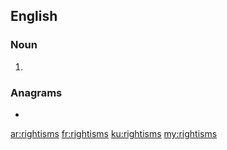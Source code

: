 ==English==

===Noun===
{{head|en|noun plural form}}

# {{plural of|rightism|lang=en}}

===Anagrams===
* {{l|en|Miss Right}}

[[ar:rightisms]]
[[fr:rightisms]]
[[ku:rightisms]]
[[my:rightisms]]